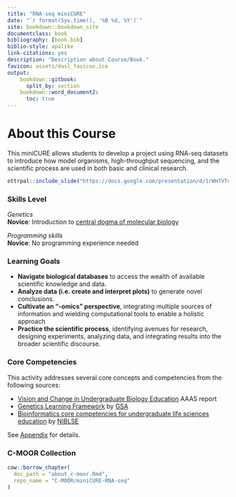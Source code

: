 ```yaml
---
title: "RNA-seq miniCURE"
date: "`r format(Sys.time(), '%B %d, %Y')`"
site: bookdown::bookdown_site
documentclass: book
bibliography: [book.bib]
biblio-style: apalike
link-citations: yes
description: "Description about Course/Book."
favicon: assets/dasl_favicon.ico
output:
    bookdown::gitbook:
      split_by: section
    bookdown::word_document2:
      toc: true
---
```


# About this Course {-}

This miniCURE allows students to develop a project using RNA-seq datasets to introduce how model organisms, high-throughput sequencing, and the scientific process are used in both basic and clinical research.

```r
ottrpal::include_slide("https://docs.google.com/presentation/d/1rWH7VTcPV1juH0E9NI-X6evMIKzgn1MQKlf_CRzT73w/edit#slide=id.g1f734f625ef_0_30")
```

### Skills Level {- .unlisted}

::: {.notice}
_Genetics_  
**Novice**: Introduction to [central dogma of molecular biology](https://openstax.org/books/biology-2e/pages/15-1-the-genetic-code)

_Programming skills_  
**Novice**: No programming experience needed
:::

### Learning Goals {-}

- **Navigate biological databases** to access the wealth of available scientific knowledge and data.
- **Analyze data (i.e. create and interpret plots)** to generate novel conclusions.
- **Cultivate an “-omics” perspective**, integrating multiple sources of information and wielding computational tools to enable a holistic approach
- **Practice the scientific process**, identifying avenues for research, designing experiments, analyzing data, and integrating results into the broader scientific discourse.

### Core Competencies {- .unlisted}

This activity addresses several core concepts and competencies from the following sources:

  - [Vision and Change in Undergraduate Biology Education](https://visionandchange.org/) AAAS report
  - [Genetics Learning Framework](https://genetics-gsa.org/education/genetics-learning-framework/) by [GSA](https://genetics-gsa.org/)
  - [Bioinformatics core competencies for undergraduate life sciences education](https://doi.org/10.1371/journal.pone.0196878) by [NIBLSE](https://qubeshub.org/community/groups/niblse)

See [Appendix](#competencies-table) for details.


### C-MOOR Collection {- .unlisted}

```r
cow::borrow_chapter(
  doc_path = "about_c-moor.Rmd",
  repo_name = "C-MOOR/miniCURE-RNA-seq"
)
```

